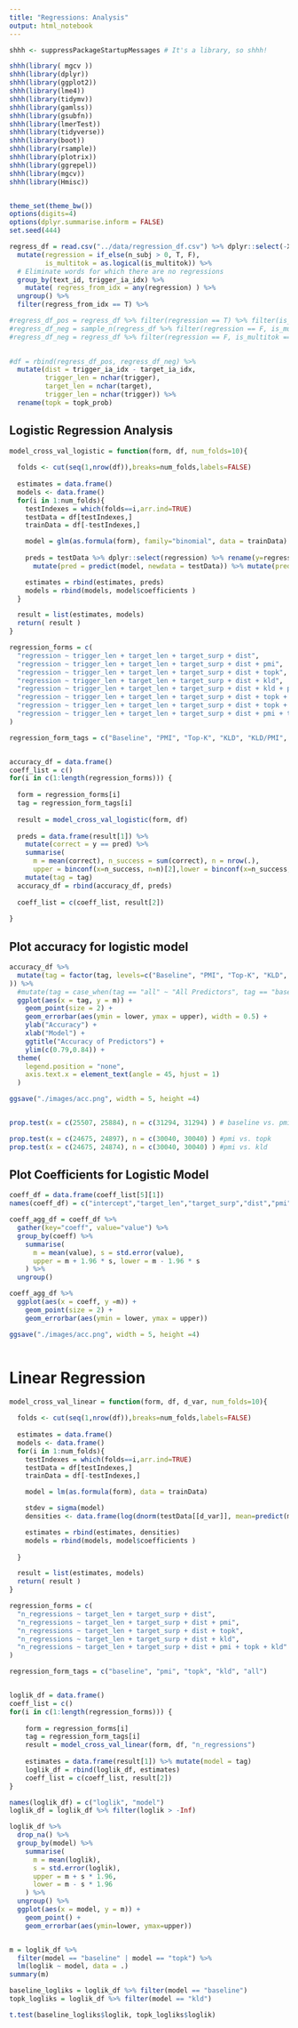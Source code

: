 ```yaml
---
title: "Regressions: Analysis"
output: html_notebook
---
```


```r
shhh <- suppressPackageStartupMessages # It's a library, so shhh!

shhh(library( mgcv ))
shhh(library(dplyr))
shhh(library(ggplot2))
shhh(library(lme4))
shhh(library(tidymv))
shhh(library(gamlss))
shhh(library(gsubfn))
shhh(library(lmerTest))
shhh(library(tidyverse))
shhh(library(boot))
shhh(library(rsample))
shhh(library(plotrix))
shhh(library(ggrepel))
shhh(library(mgcv))
shhh(library(Hmisc))


theme_set(theme_bw())
options(digits=4)
options(dplyr.summarise.inform = FALSE)
set.seed(444)
```


```r

regress_df = read.csv("../data/regression_df.csv") %>% dplyr::select(-X) %>%
  mutate(regression = if_else(n_subj > 0, T, F),
         is_multitok = as.logical(is_multitok)) %>%
  # Eliminate words for which there are no regressions
  group_by(text_id, trigger_ia_idx) %>%
    mutate( regress_from_idx = any(regression) ) %>%
  ungroup() %>%
  filter(regress_from_idx == T) %>%

#regress_df_pos = regress_df %>% filter(regression == T) %>% filter(is_multitok == F)
#regress_df_neg = sample_n(regress_df %>% filter(regression == F, is_multitok == F), nrow(regress_df_pos))
#regress_df_neg = regress_df %>% filter(regression == F, is_multitok == F)

  
#df = rbind(regress_df_pos, regress_df_neg) %>%
  mutate(dist = trigger_ia_idx - target_ia_idx,
         trigger_len = nchar(trigger),
         target_len = nchar(target),
         trigger_len = nchar(trigger)) %>%
  rename(topk = topk_prob)

```


## Logistic Regression Analysis

```r

model_cross_val_logistic = function(form, df, num_folds=10){
  
  folds <- cut(seq(1,nrow(df)),breaks=num_folds,labels=FALSE)
  
  estimates = data.frame()
  models <- data.frame()
  for(i in 1:num_folds){
    testIndexes = which(folds==i,arr.ind=TRUE)
    testData = df[testIndexes,]
    trainData = df[-testIndexes,]

    model = glm(as.formula(form), family="binomial", data = trainData)
    
    preds = testData %>% dplyr::select(regression) %>% rename(y=regression) %>% 
      mutate(pred = predict(model, newdata = testData)) %>% mutate(pred = if_else(pred <= 0, F, T))

    estimates = rbind(estimates, preds)
    models = rbind(models, model$coefficients )
  }

  result = list(estimates, models)
  return( result )
}

```


```r
regression_forms = c(
  "regression ~ trigger_len + target_len + target_surp + dist",
  "regression ~ trigger_len + target_len + target_surp + dist + pmi",
  "regression ~ trigger_len + target_len + target_surp + dist + topk",
  "regression ~ trigger_len + target_len + target_surp + dist + kld",
  "regression ~ trigger_len + target_len + target_surp + dist + kld + pmi",
  "regression ~ trigger_len + target_len + target_surp + dist + topk + pmi",
  "regression ~ trigger_len + target_len + target_surp + dist + topk + kld",
  "regression ~ trigger_len + target_len + target_surp + dist + pmi + topk + kld"
)

regression_form_tags = c("Baseline", "PMI", "Top-K", "KLD", "KLD/PMI", "Top-k/PMI", "Top-k/KLD", "All Predictors")


accuracy_df = data.frame()
coeff_list = c()
for(i in c(1:length(regression_forms))) {
  
  form = regression_forms[i]
  tag = regression_form_tags[i]
  
  result = model_cross_val_logistic(form, df)
  
  preds = data.frame(result[1]) %>%
    mutate(correct = y == pred) %>%
    summarise(
      m = mean(correct), n_success = sum(correct), n = nrow(.),
      upper = binconf(x=n_success, n=n)[2],lower = binconf(x=n_success, n=n)[3] ) %>%
    mutate(tag = tag)
  accuracy_df = rbind(accuracy_df, preds)
  
  coeff_list = c(coeff_list, result[2])
  
}

```


## Plot accuracy for logistic model

```r

accuracy_df %>%
  mutate(tag = factor(tag, levels=c("Baseline", "PMI", "Top-K", "KLD", "KLD/PMI", "Top-k/PMI", "Top-k/KLD", "All Predictors")
)) %>%
  #mutate(tag = case_when(tag == "all" ~ "All Predictors", tag == "baseline" ~ "Baseline", tag == "kld" ~ "KLD", tag == "pmi" ~ "PMI", tag == "topk" ~ "Top-K")) %>%
  ggplot(aes(x = tag, y = m)) +
    geom_point(size = 2) +
    geom_errorbar(aes(ymin = lower, ymax = upper), width = 0.5) +
    ylab("Accuracy") +
    xlab("Model") +
    ggtitle("Accuracy of Predictors") +
    ylim(c(0.79,0.84)) +
  theme(
    legend.position = "none",
    axis.text.x = element_text(angle = 45, hjust = 1)
  )

ggsave("./images/acc.png", width = 5, height =4)


prop.test(x = c(25507, 25884), n = c(31294, 31294) ) # baseline vs. pmi

prop.test(x = c(24675, 24897), n = c(30040, 30040) ) #pmi vs. topk
prop.test(x = c(24675, 24874), n = c(30040, 30040) ) #pmi vs. kld


```

## Plot Coefficients for Logistic Model

```r
  
coeff_df = data.frame(coeff_list[5][1])
names(coeff_df) = c("intercept","target_len","target_surp","dist","pmi","topk","kld")

coeff_agg_df = coeff_df %>%
  gather(key="coeff", value="value") %>%
  group_by(coeff) %>%
    summarise(
      m = mean(value), s = std.error(value),
      upper = m + 1.96 * s, lower = m - 1.96 * s
    ) %>%
  ungroup()

coeff_agg_df %>%
  ggplot(aes(x = coeff, y =m)) +
    geom_point(size = 2) +
    geom_errorbar(aes(ymin = lower, ymax = upper)) 

ggsave("./images/acc.png", width = 5, height =4)



```

# Linear Regression

```r

model_cross_val_linear = function(form, df, d_var, num_folds=10){
  
  folds <- cut(seq(1,nrow(df)),breaks=num_folds,labels=FALSE)
  
  estimates = data.frame()
  models <- data.frame()
  for(i in 1:num_folds){
    testIndexes = which(folds==i,arr.ind=TRUE)
    testData = df[testIndexes,]
    trainData = df[-testIndexes,]

    model = lm(as.formula(form), data = trainData)

    stdev = sigma(model)
    densities <- data.frame(log(dnorm(testData[[d_var]], mean=predict(model, newdata=testData), sd=stdev)))

    estimates = rbind(estimates, densities)
    models = rbind(models, model$coefficients )
    
  }

  result = list(estimates, models)
  return( result )
}

```


```r
regression_forms = c(
  "n_regressions ~ target_len + target_surp + dist",
  "n_regressions ~ target_len + target_surp + dist + pmi",
  "n_regressions ~ target_len + target_surp + dist + topk",
  "n_regressions ~ target_len + target_surp + dist + kld",
  "n_regressions ~ target_len + target_surp + dist + pmi + topk + kld"
)

regression_form_tags = c("baseline", "pmi", "topk", "kld", "all")


loglik_df = data.frame()
coeff_list = c()
for(i in c(1:length(regression_forms))) {
  
    form = regression_forms[i]
    tag = regression_form_tags[i]
    result = model_cross_val_linear(form, df, "n_regressions")
  
    estimates = data.frame(result[1]) %>% mutate(model = tag)
    loglik_df = rbind(loglik_df, estimates)
    coeff_list = c(coeff_list, result[2])
}

names(loglik_df) = c("loglik", "model")
loglik_df = loglik_df %>% filter(loglik > -Inf)

```


```r
loglik_df %>%
  drop_na() %>%
  group_by(model) %>%
    summarise(
      m = mean(loglik),
      s = std.error(loglik),
      upper = m + s * 1.96,
      lower = m - s * 1.96
    ) %>%
  ungroup() %>%
  ggplot(aes(x = model, y = m)) +
    geom_point() +
    geom_errorbar(aes(ymin=lower, ymax=upper))


m = loglik_df %>%
  filter(model == "baseline" | model == "topk") %>%
  lm(loglik ~ model, data = .)
summary(m)

baseline_logliks = loglik_df %>% filter(model == "baseline")
topk_logliks = loglik_df %>% filter(model == "kld")

t.test(baseline_logliks$loglik, topk_logliks$loglik)


```




